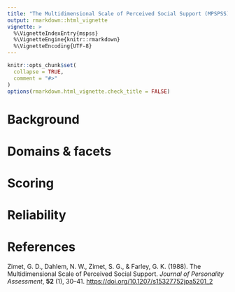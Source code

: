 ```yaml
---
title: "The Multidimensional Scale of Perceived Social Support (MPSPSS)"
output: rmarkdown::html_vignette
vignette: >
  %\VignetteIndexEntry{mspss}
  %\VignetteEngine{knitr::rmarkdown}
  %\VignetteEncoding{UTF-8}
---
```


```r
knitr::opts_chunk$set(
  collapse = TRUE,
  comment = "#>"
)
options(rmarkdown.html_vignette.check_title = FALSE)
```

# Background


# Domains & facets


# Scoring


# Reliability


# References

Zimet, G. D., Dahlem, N. W., Zimet, S. G., & Farley, G. K. (1988). The Multidimensional Scale of Perceived Social Support. _Journal of Personality Assessment_, **52** (1), 30–41. [https://doi.org/10.1207/s15327752jpa5201_2](https://doi.org/10.1207/s15327752jpa5201_2)
